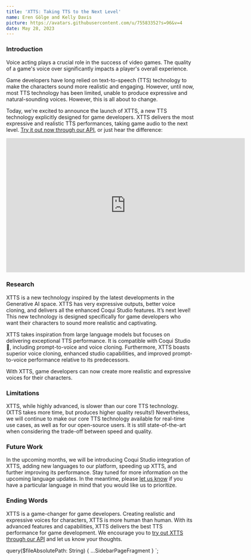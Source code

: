 ```yaml
---
title: 'XTTS: Taking TTS to the Next Level'
name: Eren Gölge and Kelly Davis
picture: https://avatars.githubusercontent.com/u/75583352?s=96&v=4
date: May 28, 2023
---
```



### Introduction

Voice acting plays a crucial role in the success of video games. The quality of a game's voice over
significantly impacts a player's overall experience.

Game developers have long relied on text-to-speech (TTS) technology to make the characters sound more
realistic and engaging. However, until now, most TTS technology has been limited, unable to produce
expressive and natural-sounding voices. However, this is all about to change.

Today, we're excited to announce the launch of XTTS, a new TTS technology explicitly designed for game
developers. XTTS delivers the most expressive and realistic TTS performances, taking game audio to the
next level. [Try it out now through our API](https://docs.coqui.ai/docs#xtts), or just hear the
difference:

<div align="center">
  <iframe
    style="width:640px; height:360px;
           border-width: 0px 0px 0px 0px;
           border-style: solid solid solid solid;
           border-color: black black black black;"
    src="https://youtube.com/embed/TbgzSOgM-p0?autoplay=1&loop=1&playlist=TbgzSOgM-p0"
    allow="accelerometer;
        autoplay; encrypted-media; gyroscope; picture-in-picture"
    allowfullscreen
  ></iframe>
</div>

### Research

XTTS is a new technology inspired by the latest developments in the Generative AI space. XTTS has very
expressive outputs, better voice cloning, and delivers all the enhanced Coqui Studio features.
It’s next level! This new technology is designed specifically for game developers who want their
characters to sound more realistic and captivating.

XTTS takes inspiration from large language models but focuses on delivering exceptional TTS performance.
It is compatible with Coqui Studio 🐸, including prompt-to-voice and voice cloning. Furthermore, XTTS
boasts superior voice cloning, enhanced studio capabilities, and improved prompt-to-voice performance
relative to its predecessors.

With XTTS, game developers can now create more realistic and expressive voices for their characters.

### Limitations

XTTS, while highly advanced, is slower than our core TTS technology. (XTTS takes more time, but produces
higher quality results!) Nevertheless, we will continue to make our core TTS technology available for
real-time use cases, as well as for our open-source users. It is still state-of-the-art when considering
the trade-off between speed and quality.

### Future Work

In the upcoming months, we will be introducing Coqui Studio integration of XTTS, adding new languages
to our platform, speeding up XTTS, and further improving its performance. Stay tuned for more information
on the upcoming language updates. In the meantime, please <a href="mailto:info@coqui.ai?subject=XTTS Languages">let us know</a>
if you have a particular language in mind that you would like us to prioritize.

### Ending Words

XTTS is a game-changer for game developers. Creating realistic and expressive voices for characters,
XTTS is more human than human. With its advanced features and capabilities, XTTS delivers the best
TTS performance for game development. We encourage you to
[try out XTTS through our API](https://docs.coqui.ai/docs#xtts)
and let us know your thoughts.

  query($fileAbsolutePath: String) {
    ...SidebarPageFragment
  }
`;
